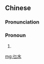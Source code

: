 ==Chinese==
{{zh-forms}}

===Pronunciation===
{{zh-pron
|c=mat1 seoi2
|cat=pron
}}

===Pronoun===
{{zh-pronoun}}

# {{zh-alt-form|乜誰}}

[[mg:乜水]]